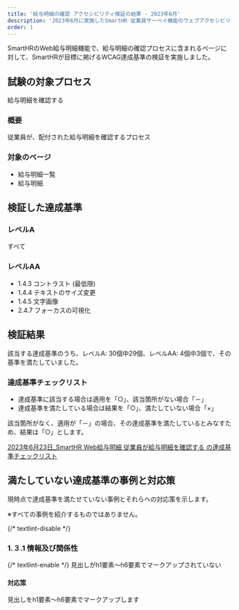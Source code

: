 ```yaml
---
title: '給与明細の確認 アクセシビリティ検証の結果 - 2023年6月'
description: '2023年6月に実施したSmartHR 従業員サーベイ機能のウェブアクセシビリティ検証の結果を公開しています。'
order: 1
---
```


SmartHRのWeb給与明細機能で、給与明細の確認プロセスに含まれるページに対して、SmartHRが目標に掲げるWCAG達成基準の検証を実施しました。

## 試験の対象プロセス
給与明細を確認する

### 概要
従業員が、配付された給与明細を確認するプロセス

### 対象のページ
* 給与明細一覧
* 給与明細

## 検証した達成基準

### レベルA

すべて

### レベルAA

- 1.4.3 コントラスト (最低限)
- 1.4.4 テキストのサイズ変更
- 1.4.5 文字画像
- 2.4.7 フォーカスの可視化

## 検証結果

該当する達成基準のうち、レベルA: 30個中29個、レベルAA: 4個中3個で、その基準を満たしていました。

### 達成基準チェックリスト

- 達成基準に該当する場合は適用を「○」、該当箇所がない場合「－」
- 達成基準を満たしている場合は結果を「○」、満たしていない場合「×」

該当箇所がなく、適用が「－」の場合、その達成基準を満たしているとみなすため、結果は「○」とします。

[2023年6月23日_SmartHR Web給与明細 従業員が給与明細を確認する の達成基準チェックリスト](https://docs.google.com/spreadsheets/d/1oLhq19B_byAiXFQuPjfjgp-Gnmtw6guKH1txxeZAs7Y/edit#gid=0)

## 満たしていない達成基準の事例と対応策

現時点で達成基準を満たせていない事例とそれらへの対応策を示します。

※すべての事例を紹介するものではありません。

{/* textlint-disable */}
### 1.３.1 情報及び関係性
{/* textlint-enable */}
見出しがh1要素〜h6要素でマークアップされていない

#### 対応策
見出しをh1要素〜h6要素でマークアップします
